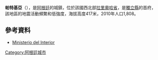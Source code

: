 {{coord|30|03|S|66|53|W|display=title|region:AR_type:city_source:GNS-enwiki}}

'''帕特基亞'''（{{lang-es|Patquía}}），是[[阿根廷|阿根廷]]的城鎮，位於該國西北部[[拉里奧哈省|拉里奧哈省]]，是[[獨立縣_(拉里奧哈省)|獨立縣]]的首府，該地區的地震活動頻繁和低強度，海拔高度417米，2010年人口1,808。

==參考資料==
*[http://www.mininterior.gov.ar/ Ministerio del Interior] {{Wayback|url=http://www.mininterior.gov.ar/ |date=20140610230411 }} {{es icon}}

{{Argentina-geo-stub}}
[[Category:阿根廷城市|Category:阿根廷城市]]